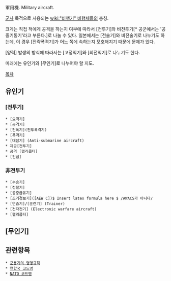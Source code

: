 軍用機. Military aircraft.

[[군사]] 목적으로 사용되는 [[wiki:"비행기" 비행체]]들의 총칭.

크게는 직접 적에게 공격을 하는지 여부에 따라서 [전투기]와 비전투기[* 공군에서는 '공중기동기'라고 부른다.]로 나눌 수 있다. 일본에서는 [전술기]와 비전술기로 나누기도 하는데, 이 경우 [전략폭격기]가 어느 쪽에 속하는지 모호해지기 때문에 문제가 있다.

[양력] 발생의 방식에 따라서는 [고정익기]와 [회전익기]로 나누기도 한다.

미래에는 유인기와 [무인기]로 나누어야 할 지도.

[[목차]]
== 유인기 ==
=== [전투기] ===
 * [요격기]
 * [공격기] 
 * [전폭기](전투폭격기) 
 * [폭격기] 
 * [대잠기] (Anti-submarine aircraft) 
 * 제공[전투기] 
 * 공격 [헬리콥터] 
 * [건쉽] 

=== 非전투기 ===
 * [수송기] 
 * [정찰기] 
 * [공중급유기] 
 * [조기경보기]([AEW C])$ Insert latex formula here $ /AWACS가 아니다/
 * [연습기]/[훈련기] (Trainer)
 * [전자전기] (Electronic warfare aircraft)
 * [헬리콥터]

== [무인기] ==

== 관련항목 ==
 * [[군용기의 명명규칙]]
 * [[연합국 코드명]]
 * [[NATO 코드명]]
